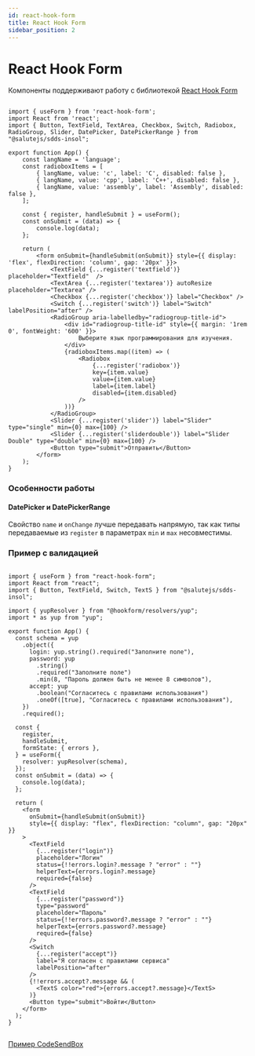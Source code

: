 ```yaml
---
id: react-hook-form
title: React Hook Form
sidebar_position: 2
---
```


# React Hook Form

Компоненты поддерживают работу с библиотекой [React Hook Form](https://react-hook-form.com/)



```tsx live

import { useForm } from 'react-hook-form';
import React from 'react';
import { Button, TextField, TextArea, Checkbox, Switch, Radiobox, RadioGroup, Slider, DatePicker, DatePickerRange } from "@salutejs/sdds-insol";

export function App() {
    const langName = 'language';
    const radioboxItems = [
        { langName, value: 'c', label: 'C', disabled: false },
        { langName, value: 'cpp', label: 'C++', disabled: false },
        { langName, value: 'assembly', label: 'Assembly', disabled: false },
    ];

    const { register, handleSubmit } = useForm();
    const onSubmit = (data) => {
        console.log(data);
    };

    return (
        <form onSubmit={handleSubmit(onSubmit)} style={{ display: 'flex', flexDirection: 'column', gap: '20px' }}>
            <TextField {...register('textfield')} placeholder="Textfield"  />
            <TextArea {...register('textarea')} autoResize placeholder="Textarea" />
            <Checkbox {...register('checkbox')} label="Checkbox" />
            <Switch {...register('switch')} label="Switch" labelPosition="after" />
            <RadioGroup aria-labelledby="radiogroup-title-id">
                <div id="radiogroup-title-id" style={{ margin: '1rem 0', fontWeight: '600' }}>
                    Выберите язык программирования для изучения.
                </div>
                {radioboxItems.map((item) => (
                    <Radiobox
                        {...register('radiobox')}
                        key={item.value}
                        value={item.value}
                        label={item.label}
                        disabled={item.disabled}
                    />
                ))}
            </RadioGroup>
            <Slider {...register('slider')} label="Slider" type="single" min={0} max={100} />
            <Slider {...register('sliderdouble')} label="Slider Double" type="double" min={0} max={100} />
            <Button type="submit">Отправить</Button>
        </form>
    );
}

```

### Особенности работы 

#### DatePicker и DatePickerRange

Свойство `name` и `onChange` лучше передавать напрямую, так как типы передаваемые из `register` в параметрах `min` и `max` несовместимы.



### Пример с валидацией

```

import { useForm } from "react-hook-form";
import React from "react";
import { Button, TextField, Switch, TextS } from "@salutejs/sdds-insol";

import { yupResolver } from "@hookform/resolvers/yup";
import * as yup from "yup";

export function App() {
  const schema = yup
    .object({
      login: yup.string().required("Заполните поле"),
      password: yup
        .string()
        .required("Заполните поле")
        .min(8, "Пароль должен быть не менее 8 символов"),
      accept: yup
        .boolean("Согласитесь с правилами использования")
        .oneOf([true], "Согласитесь с правилами использования"),
    })
    .required();

  const {
    register,
    handleSubmit,
    formState: { errors },
  } = useForm({
    resolver: yupResolver(schema),
  });
  const onSubmit = (data) => {
    console.log(data);
  };

  return (
    <form
      onSubmit={handleSubmit(onSubmit)}
      style={{ display: "flex", flexDirection: "column", gap: "20px" }}
    >
      <TextField
        {...register("login")}
        placeholder="Логин"
        status={!!errors.login?.message ? "error" : ""}
        helperText={errors.login?.message}
        required={false}
      />
      <TextField
        {...register("password")}
        type="password"
        placeholder="Пароль"
        status={!!errors.password?.message ? "error" : ""}
        helperText={errors.password?.message}
        required={false}
      />
      <Switch
        {...register("accept")}
        label="Я согласен с правилами сервиса"
        labelPosition="after"
      />
      {!!errors.accept?.message && (
        <TextS color="red">{errors.accept?.message}</TextS>
      )}
      <Button type="submit">Войти</Button>
    </form>
  );
}


```

[Пример CodeSendBox](https://codesandbox.io/p/sandbox/plasma-b2c-example-forked-qcdryl?workspaceId=e0ca307f-e975-46db-8d32-7c7a7a3970e4)
